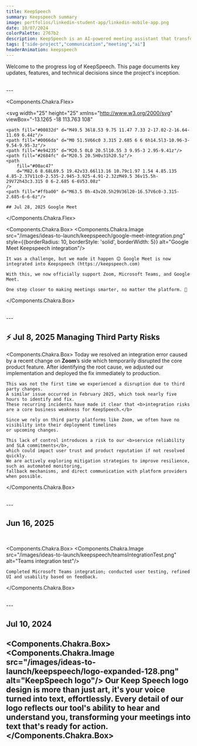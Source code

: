```yaml
---
title: KeepSpeech
summary: Keepspeech summary
image: portfolios/linkedin-student-app/linkedin-mobile-app.png
date: 10/07/2024
colorPalette: 2767b2
description: KeepSpeech is an AI-powered meeting assistant that transforms spoken conversations into actionable insights.
tags: ["side-project","communication","meeting","ai"]
headerAnimation: keepspeech
---
```


Welcome to the progress log of KeepSpeech. This page documents key updates, features, and technical decisions since the project's inception.

<br/>
---
<br/>


<Components.Chakra.Flex>

<svg
    width="25"
    height="25"
    xmlns="http://www.w3.org/2000/svg"
    viewBox="-13.1265 -18 113.763 108"
>
    <path fill="#00832d" d="M49.5 36l8.53 9.75 11.47 7.33 2-17.02-2-16.64-11.69 6.44z"/>
    <path fill="#0066da" d="M0 51.5V66c0 3.315 2.685 6 6 6h14.5l3-10.96-3-9.54-9.95-3z"/>
    <path fill="#e94235" d="M20.5 0L0 20.5l10.55 3 9.95-3 2.95-9.41z"/>
    <path fill="#2684fc" d="M20.5 20.5H0v31h20.5z"/>
    <path
        fill="#00ac47"
        d="M82.6 8.68L69.5 19.42v33.66l13.16 10.79c1.97 1.54 4.85.135 4.85-2.37V11c0-2.535-2.945-3.925-4.91-2.32zM49.5 36v15.5h-29V72h43c3.315 0 6-2.685 6-6V53.08z"
    />
    <path fill="#ffba00" d="M63.5 0h-43v20.5h29V36l20-16.57V6c0-3.315-2.685-6-6-6z"/>
</svg>

    ## Jul 28, 2025 Google Meet

</Components.Chakra.Flex>


<Components.Chakra.Box>
    <Components.Chakra.Image
        src="/images/ideas-to-launch/keepspeech/google-meet-integration.png"
        style={{borderRadius: 10, borderStyle: 'solid', borderWidth: 5}}
        alt="Google Meet Keepspeech integration"/>

    It was a challenge, but we made it happen 😊 Google Meet is now integrated into Keepspeech (https://keepspeech.com)

    With this, we now officially support Zoom, Microsoft Teams, and Google Meet.

    One step closer to making meetings smarter, no matter the platform. 💪
</Components.Chakra.Box>

<br/>
---
<br/>



## ⚡ Jul 8, 2025  Managing Third Party Risks

<Components.Chakra.Box>
    Today we resolved an integration error caused by a recent change on <b>Zoom</b>’s side which
    temporarily disrupted the core product feature. After identifying the root cause,
    we adjusted our implementation and deployed the fix immediately to production.

    This was not the first time we experienced a disruption due to third party changes.
    A similar issue occurred in February 2025, which took nearly five hours to identify and fix.
    These recurring incidents have made it clear that <b>integration risks are a core business weakness for KeepSpeech.</b>

    Since we rely on third party platforms like Zoom, we often have no visibility into their deployment timelines
    or upcoming changes.

    This lack of control introduces a risk to our <b>service reliability and SLA commitments</b>,
    which could impact user trust and product reputation if not resolved quickly.
    We are actively exploring mitigation strategies to improve resilience, such as automated monitoring,
    fallback mechanisms, and direct communication with platform providers when possible.
</Components.Chakra.Box>

<br/>
---
<br/>

## Jun 16, 2025
<br/>

<Components.Chakra.Box>
    <Components.Chakra.Image
        src="/images/ideas-to-launch/keepspeech/teamsIntegrationTest.png"
        alt="Teams integration test"/>

    Completed Microsoft Teams integration; conducted user testing, refined UI and usability based on feedback.
</Components.Chakra.Box>

<br/>
---
<br/>

## Jul 10, 2024

<Components.Chakra.Box>
    <Components.Chakra.Image
        src="/images/ideas-to-launch/keepspeech/logo-expanded-128.png"
        alt="KeepSpeech logo"/>
    Our Keep Speech logo design is more than just art, it's your voice turned into text, effortlessly. Every detail of
    our logo reflects our tool's ability to hear and understand you, transforming your meetings into text that's ready
    for action.
</Components.Chakra.Box>
<br/>
---
